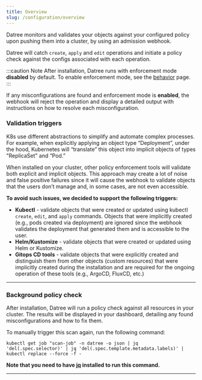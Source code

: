 ```yaml
---
title: Overview
slug: /configuration/overview
---
```


Datree monitors and validates your objects against your configured policy upon pushing them into a cluster, by using an admission webhook.

Datree will catch `create`, `apply` and `edit` operations and initiate a policy check against the configs associated with each operation.  

:::caution Note
After installation, Datree runs with enforcement mode **disabled** by default. To enable enforcement mode, see the [behavior](/configuration/behavior) page.
:::

If any misconfigurations are found and enforcement mode is **enabled**, the webhook will reject the operation and display a detailed output with instructions on how to resolve each misconfiguration.

### Validation triggers
K8s use different abstractions to simplify and automate complex processes. For example, when explicitly applying an object type “Deployment”, under the hood, Kubernetes will “translate” this object into implicit objects of types "ReplicaSet" and “Pod.”

When installed on your cluster, other policy enforcement tools will validate both explicit and implicit objects. This approach may create a lot of noise and false positive failures since it will cause the webhook to validate objects that the users don’t manage and, in some cases, are not even accessible.

**To avoid such issues, we decided to support the following triggers:**

* **Kubectl** - validate objects that were created or updated using kubectl `create`, `edit`, and `apply` commands. Objects that were implicitly created (e.g., pods created via deployment) are ignored since the webhook validates the deployment that generated them and is accessible to the user.
* **Helm/Kustomize** - validate objects that were created or updated using Helm or Kustomize. 
* **Gitops CD tools** - validate objects that were explicitly created and distinguish them from other objects (custom resources) that were implicitly created during the installation and are required for the ongoing operation of these tools (e.g., ArgoCD, FluxCD, etc.)

---

### Background policy check

After installation, Datree will run a policy check against all resources in your cluster. The results will be displayed in your dashboard, detailing any found misconfigurations and how to fix them.  

To manually trigger this scan again, run the following command:
```terminal
kubectl get job "scan-job" -n datree -o json | jq 'del(.spec.selector)' | jq 'del(.spec.template.metadata.labels)' | kubectl replace --force -f -
```
**Note that you need to have [jq](https://stedolan.github.io/jq/) installed to run this command.**

---